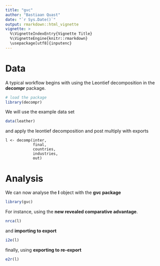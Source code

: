 ```yaml
---
title: "gvc"
author: "Bastiaan Quast"
date: "`r Sys.Date()`"
output: rmarkdown::html_vignette
vignette: >
  %\VignetteIndexEntry{Vignette Title}
  %\VignetteEngine{knitr::rmarkdown}
  \usepackage[utf8]{inputenc}
---
```


# Data

A typical workflow begins with using the Leontief decomposition in the **decompr** package.

```r
# load the package
library(decompr)
```

We will use the example data set

```r
data(leather)
```

and apply the leontief decomposition and post multiply with exports

```
l <- decomp(inter,
            final,
            countries,
            industries,
            out)
```

# Analysis

We can now analyse the **l** object with the **gvc package**

```r
library(gvc)
```

For instance, using the **new revealed comparative advantage**.

```r
nrca(l)
```

and **importing to export**

```r
i2e(l)
```

finally, using **exporting to re-export**

```r
e2r(l)
```
